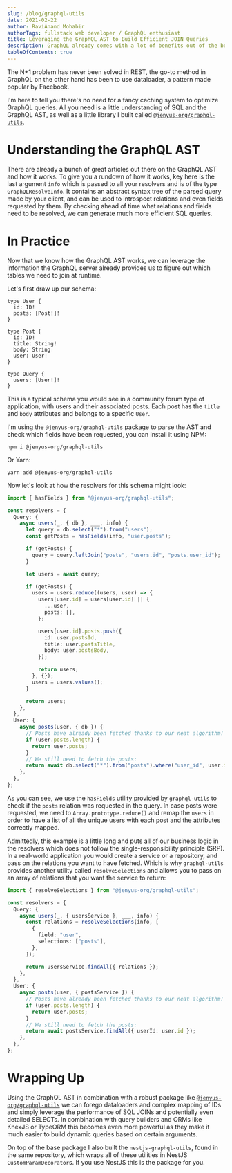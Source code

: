 ```yaml
---
slug: /blog/graphql-utils
date: 2021-02-22
author: RaviAnand Mohabir
authorTags: fullstack web developer / GraphQL enthusiast
title: Leveraging the GraphQL AST to Build Efficient JOIN Queries
description: GraphQL already comes with a lot of benefits out of the box - but by leveraging the AST we can improve performance by multiple factors and solve the N+1 problem elegantly.
tableOfContents: true
---
```


The N+1 problem has never been solved in REST, the go-to method in GraphQL on the other hand has been to use dataloader, a pattern made popular by Facebook.

I'm here to tell you there's no need for a fancy caching system to optimize GraphQL queries. All you need is a little understanding of SQL and the GraphQL AST, as well as a little library I built called [`@jenyus-org/graphql-utils`](https://github.com/Jenyus-Org/graphql-utils).

# Understanding the GraphQL AST

There are already a bunch of great articles out there on the GraphQL AST and how it works. To give you a rundown of how it works, key here is the last argument `info` which is passed to all your resolvers and is of the type `GraphQLResolveInfo`. It contains an abstract syntax tree of the parsed query made by your client, and can be used to introspect relations and even fields requested by them. By checking ahead of time what relations and fields need to be resolved, we can generate much more efficient SQL queries.

# In Practice

Now that we know how the GraphQL AST works, we can leverage the information the GraphQL server already provides us to figure out which tables we need to join at runtime.

Let's first draw up our schema:

```gql
type User {
  id: ID!
  posts: [Post!]!
}

type Post {
  id: ID!
  title: String!
  body: String
  user: User!
}

type Query {
  users: [User!]!
}
```

This is a typical schema you would see in a community forum type of application, with users and their associated posts. Each post has the `title` and `body` attributes and belongs to a specific `User`.

I'm using the `@jenyus-org/graphql-utils` package to parse the AST and check which fields have been requested, you can install it using NPM:

```shell
npm i @jenyus-org/graphql-utils
```

Or Yarn:

```shell
yarn add @jenyus-org/graphql-utils
```

Now let's look at how the resolvers for this schema might look:

```ts
import { hasFields } from "@jenyus-org/graphql-utils";

const resolvers = {
  Query: {
    async users(_, { db }, ___, info) {
      let query = db.select("*").from("users");
      const getPosts = hasFields(info, "user.posts");

      if (getPosts) {
        query = query.leftJoin("posts", "users.id", "posts.user_id");
      }

      let users = await query;

      if (getPosts) {
        users = users.reduce((users, user) => {
          users[user.id] = users[user.id] || {
            ...user,
            posts: [],
          };

          users[user.id].posts.push({
            id: user.postsId,
            title: user.postsTitle,
            body: user.postsBody,
          });

          return users;
        }, {});
        users = users.values();
      }

      return users;
    },
  },
  User: {
    async posts(user, { db }) {
      // Posts have already been fetched thanks to our neat algorithm!
      if (user.posts.length) {
        return user.posts;
      }
      // We still need to fetch the posts:
      return await db.select("*").from("posts").where("user_id", user.id);
    },
  },
};
```

As you can see, we use the `hasFields` utility provided by `graphql-utils` to check if the `posts` relation was requested in the query. In case posts were requested, we need to `Array.prototype.reduce()` and remap the `users` in order to have a list of all the unique users with each post and the attributes correctly mapped.

Admittedly, this example is a little long and puts all of our business logic in the resolvers which does not follow the single-responsibility principle (SRP). In a real-world application you would create a service or a repository, and pass on the relations you want to have fetched. Which is why `graphql-utils` provides another utility called `resolveSelections` and allows you to pass on an array of relations that you want the service to return:

```ts
import { resolveSelections } from "@jenyus-org/graphql-utils";

const resolvers = {
  Query: {
    async users(_, { usersService }, ___, info) {
      const relations = resolveSelections(info, [
        {
          field: "user",
          selections: ["posts"],
        },
      ]);

      return usersService.findAll({ relations });
    },
  },
  User: {
    async posts(user, { postsService }) {
      // Posts have already been fetched thanks to our neat algorithm!
      if (user.posts.length) {
        return user.posts;
      }
      // We still need to fetch the posts:
      return await postsService.findAll({ userId: user.id });
    },
  },
};
```

# Wrapping Up

Using the GraphQL AST in combination with a robust package like [`@jenyus-org/graphql-utils`](https://github.com/Jenyus-Org/graphql-utils) we can forego dataloaders and complex mapping of IDs and simply leverage the performance of SQL JOINs and potentially even detailed SELECTs. In combination with query builders and ORMs like KnexJS or TypeORM this becomes even more powerful as they make it much easier to build dynamic queries based on certain arguments.

On top of the base package I also built the `nestjs-graphql-utils`, found in the same repository, which wraps all of these utilities in NestJS `CustomParamDecorator`s. If you use NestJS this is the package for you.
